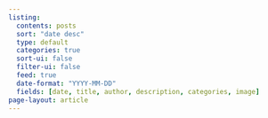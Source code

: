 ```yaml
---
listing:
  contents: posts
  sort: "date desc"
  type: default
  categories: true
  sort-ui: false
  filter-ui: false
  feed: true
  date-format: "YYYY-MM-DD"
  fields: [date, title, author, description, categories, image]
page-layout: article
---
```

